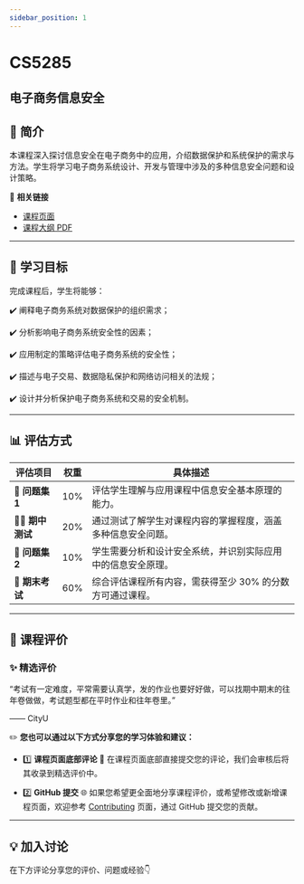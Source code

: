 ```yaml
---
sidebar_position: 1
---
```


# CS5285
## 电子商务信息安全

## **📘 简介**
本课程深入探讨信息安全在电子商务中的应用，介绍数据保护和系统保护的需求与方法。学生将学习电子商务系统设计、开发与管理中涉及的多种信息安全问题和设计策略。

🔗 **相关链接**
- [课程页面](https://www.cityu.edu.hk/catalogue/pg/202425/course/CS5285.htm)
- [课程大纲 PDF](https://www.cityu.edu.hk/catalogue/pg/202425/course/CS5285.pdf)

---

## **🎯 学习目标**

完成课程后，学生将能够：

✔️ 阐释电子商务系统对数据保护的组织需求；

✔️ 分析影响电子商务系统安全性的因素；

✔️ 应用制定的策略评估电子商务系统的安全性；

✔️ 描述与电子交易、数据隐私保护和网络访问相关的法规；

✔️ 设计并分析保护电子商务系统和交易的安全机制。

---

## **📊 评估方式**

| **评估项目**          | **权重** | **具体描述**                                                                                       |
|----------------------|---------|---------------------------------------------------------------------------------------------------|
| **📝 问题集 1**        | 10%     | 评估学生理解与应用课程中信息安全基本原理的能力。                                                 |
| **🧑‍💻 期中测试**      | 20%     | 通过测试了解学生对课程内容的掌握程度，涵盖多种信息安全问题。                                      |
| **📄 问题集 2**        | 10%     | 学生需要分析和设计安全系统，并识别实际应用中的信息安全原理。                                      |
| **🧠 期末考试**        | 60%     | 综合评估课程所有内容，需获得至少 30% 的分数方可通过课程。

---

## **💬 课程评价**

### ✨ **精选评价**
<div className={commentStyles.commentBox}>
    <p className={commentStyles.commentText}>
        “考试有一定难度，平常需要认真学，发的作业也要好好做，可以找期中期末的往年卷做做，考试题型都在平时作业和往年卷里。”
    </p>
    <p className={commentStyles.commentAuthor}>—— CityU</p>
</div>

✏️ **您也可以通过以下方式分享您的学习体验和建议：**

- 1️⃣ **课程页面底部评论**
💬 在课程页面底部直接提交您的评论，我们会审核后将其收录到精选评价中。

- 2️⃣ **GitHub 提交**
🌐 如果您希望更全面地分享课程评价，或希望修改或新增课程页面，欢迎参考 [Contributing](/contributing) 页面，通过 GitHub 提交您的贡献。




---

## **💡 加入讨论**

在下方评论分享您的评价、问题或经验👇
<Utterances />